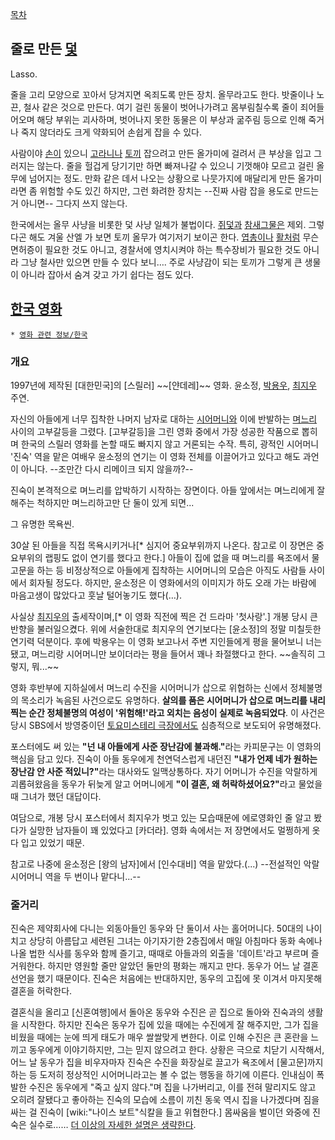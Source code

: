[[목차]]
== 줄로 만든 [[덫]] ==
Lasso.

줄을 고리 모양으로 꼬아서 당겨지면 옥죄도록 만든 장치. 올무라고도 한다. 밧줄이나 노끈, 철사 같은 것으로 만든다. 여기 걸린 동물이 벗어나가려고 몸부림칠수록 줄이 죄어들어오며 해당 부위는 괴사하며, 벗어나지 못한 동물은 이 부상과 굶주림 등으로 인해 죽거나 죽지 않더라도 크게 약화되어 손쉽게 잡을 수 있다.

사람이야 [[손]]이 있으니 [[고라니]]나 [[토끼]] 잡으려고 만든 올가미에 걸려서 큰 부상을 입고 그러지는 않는다. 줄을 헐겁게 당기기만 하면 빠져나갈 수 있으니 기껏해야 모르고 걸린 올무에 넘어지는 정도. 만화 같은 데서 나오는 상황으로 나뭇가지에 매달리게 만든 올가미라면 좀 위험할 수도 있긴 하지만, 그런 화려한 장치는 --진짜 사람 잡을 용도로 만드는 거 아니면-- 그다지 쓰지 않는다.

한국에서는 올무 사냥을 비롯한 덫 사냥 일체가 불법이다. [[쥐]]덫과 [[참새]]그물은 제외. 그렇다곤 해도 겨울 산엘 가 보면 토끼 올무가 여기저기 보이곤 한다. [[엽총]]이나 [[활]]처럼 무슨 면허증이 필요한 것도 아니고, 경찰서에 영치시켜야 하는 특수장비가 필요한 것도 아니라 그냥 철사만 있으면 만들 수 있다 보니…. 주로 사냥감이 되는 토끼가 그렇게 큰 생물이 아니라 잡아서 숨겨 갖고 가기 쉽다는 점도 있다.

== [[한국 영화]] ==
 * [[영화 관련 정보/한국]]

=== 개요 ===
1997년에 제작된 [대한민국]의 [스릴러] ~~[얀데레]~~ 영화. 윤소정, [[박용우]], [[최지우]] 주연.

자신의 아들에게 너무 집착한 나머지 남자로 대하는 [[시어머니]]와 이에 반발하는 [[며느리]] 사이의 고부갈등을 그렸다. [고부갈등]을 그린 영화 중에서 가장 성공한 작품으로 뽑히며 한국의 스릴러 영화를 논할 때도 빠지지 않고 거론되는 수작. 특히, 광적인 시어머니 '진숙' 역을 맡은 여배우 윤소정의 연기는 이 영화 전체를 이끌어가고 있다고 해도 과언이 아니다. --조만간 다시 리메이크 되지 않을까?--

{{{#!html
<iframe title='올가미 01' width='502px' height='399px' src='http://videofarm.daum.net/controller/video/viewer/Video.html?vid=P31SToud0gA$&play_loc=undefined' frameborder='0' scrolling='no' ></iframe>
}}}

진숙이 본격적으로 며느리를 압박하기 시작하는 장면이다. 아들 앞에서는 며느리에게 잘 해주는 척하지만 며느리하고만 단 둘이 있게 되면...

{{{#!html
<object type='application/x-shockwave-flash' id='DaumVodPlayer_XzPkFUKHs-o$' width='502px' height='399px' align='middle' classid='clsid:d27cdb6e-ae6d-11cf-96b8-444553540000' codebase='http://fpdownload.macromedia.com/pub/shockwave/cabs/flash/swflash.cab#version=10,3,0,0'><param name='movie' value='http://videofarm.daum.net/controller/player/VodPlayer.swf' /><param name='allowScriptAccess' value='always' /><param name='allowFullScreen' value='true' /><param name='bgcolor' value='#000000' /><param name='wmode' value='window' /><param name='flashvars' value='vid=XzPkFUKHs-o$&playLoc=undefined' /><embed src='http://videofarm.daum.net/controller/player/VodPlayer.swf' width='502px' height='399px' allowScriptAccess='always' type='application/x-shockwave-flash' allowFullScreen='true' bgcolor='#000000' flashvars='vid=XzPkFUKHs-o$&playLoc=undefined'></embed></object>
}}}

그 유명한 목욕씬.

30살 된 아들을 직접 목욕시키거나[* 심지어 중요부위까지 나온다. 참고로 이 장면은 중요부위의 랩핑도 없이 연기를 했다고 한다.] 아들이 집에 없을 때 며느리를 욕조에서 물고문을 하는 등 비정상적으로 아들에게 집착하는 시어머니의 모습은 아직도 사람들 사이에서 회자될 정도다. 하지만, 윤소정은 이 영화에서의 이미지가 하도 오래 가는 바람에 마음고생이 많았다고 훗날 털어놓기도 했다(…).

사실상 [[최지우]]의 출세작이며,[* 이 영화 직전에 찍은 건 드라마 '첫사랑'.] 개봉 당시 큰 반향을 불러일으켰다. 위에 서술한대로 최지우의 연기보다는 [윤소정]의 정말 미칠듯한 연기력 덕분이다. 후에 박용우는 이 영화 보고나서 주변 지인들에게 평을 물어보니 너는 됐고, 며느리랑 시어머니만 보이더라는 평을 들어서 꽤나 좌절했다고 한다. ~~솔직히 그렇지, 뭐...~~

영화 후반부에 지하실에서 며느리 수진을 시어머니가 삽으로 위협하는 신에서 정체불명의 목소리가 녹음된 사건으로도 유명하다. '''살의를 품은 시어머니가 삽으로 며느리를 내리찍는 순간 정체불명의 여성이 '위험해!'라고 외치는 음성이 실제로 녹음되었다'''. 이 사건은 당시 SBS에서 방영중이던 [[토요미스테리 극장]]에서도 심층적으로 보도되어 유명해졌다.

포스터에도 써 있는 '''"넌 내 아들에게 사준 장난감에 불과해."'''라는 카피문구는 이 영화의 핵심을 담고 있다. 진숙이 아들 동우에게 천연덕스럽게 내던진 '''"내가 언제 네가 원하는 장난감 안 사준 적있니?"'''라는 대사와도 일맥상통하다. 자기 어머니가 수진을 악랄하게 괴롭혀왔음을 동우가 뒤늦게 알고 어머니에게 '''"이 결혼, 왜 허락하셨어요?"'''라고 물었을 때 그녀가 했던 대답이다.

여담으로, 개봉 당시 포스터에서 최지우가 벗고 있는 모습때문에 에로영화인 줄 알고 봤다가 실망한 남자들이 꽤 있었다고 [카더라]. 영화 속에서는 저 장면에서도 멀쩡하게 옷 다 입고 있었기 때문.

참고로 나중에 윤소정은 [왕의 남자]에서 [인수대비] 역을 맡았다.(...) --전설적인 악랄 시어머니 역을 두 번이나 맡다니...--

=== 줄거리 ===
진숙은 제약회사에 다니는 외동아들인 동우와 단 둘이서 사는 홀어머니다. 50대의 나이치고 상당히 아름답고 세련된 그녀는 아기자기한 2층집에서 매일 아침마다 동화 속에나 나올 법한 식사를 동우와 함께 즐기고, 때때로 아들과의 외출을 '데이트'라고 부르며 즐거워한다. 하지만 영원할 줄만 알았던 둘만의 평화는 깨지고 만다. 동우가 어느 날 결혼 선언을 했기 때문이다. 진숙은 처음에는 반대하지만, 동우의 고집에 못 이겨서 마지못해 결혼을 허락한다. 

결혼식을 올리고 [신혼여행]에서 돌아온 동우와 수진은 곧 집으로 돌아와 진숙과의 생활을 시작한다. 하지만 진숙은 동우가 집에 있을 때에는 수진에게 잘 해주지만, 그가 집을 비웠을 때에는 눈에 띄게 태도가 매우 쌀쌀맞게 변한다. 이로 인해 수진은 큰 혼란을 느끼고 동우에게 이야기하지만, 그는 믿지 않으려고 한다. 
상황은 극으로 치닫기 시작해서, 어느 날 동우가 집을 비우자마자 진숙은 수진을 화장실로 끌고가 욕조에서 [물고문]까지 하는 등 도저히 정상적인 시어머니라고는 볼 수 없는 행동을 하기에 이른다. 인내심이 폭발한 수진은 동우에게 "죽고 싶지 않다."며 집을 나가버리고, 이를 전혀 말리지도 않고 오히려 잘됐다고 좋아하는 진숙의 모습에 소름이 끼친 동욱 역시 집을 나가겠다며 짐을 싸는 걸 진숙이 [wiki:"나이스 보트"식칼을 들고 위협한다.] 몸싸움을 벌이던 와중에 진숙은 실수로…… [[더 이상의 자세한 설명은 생략한다]].

